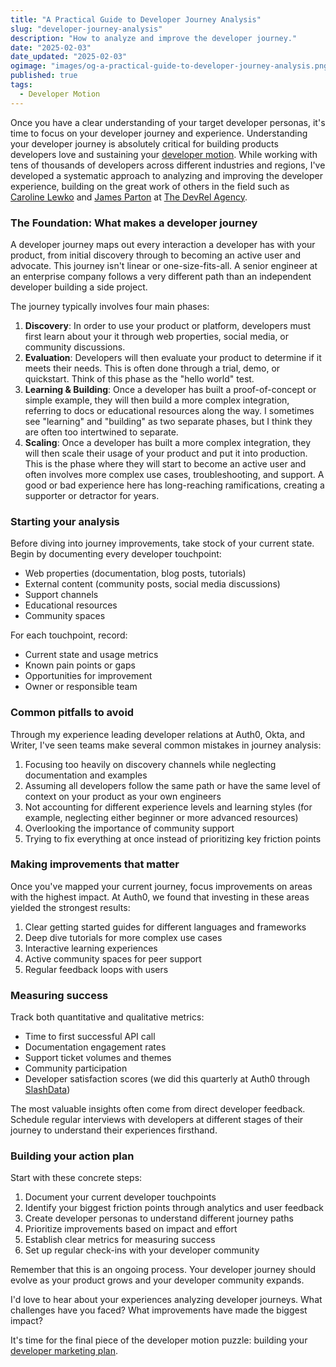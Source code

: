 ```yaml
---
title: "A Practical Guide to Developer Journey Analysis"
slug: "developer-journey-analysis"
description: "How to analyze and improve the developer journey."
date: "2025-02-03"
date_updated: "2025-02-03"
ogimage: "images/og-a-practical-guide-to-developer-journey-analysis.png"
published: true
tags:
  - Developer Motion
---
```

Once you have a clear understanding of your target developer personas, it's time to focus on your developer journey and experience. Understanding your developer journey is absolutely critical for building products developers love and sustaining your [developer motion](/building-a-developer-motion). While working with tens of thousands of developers across different industries and regions, I've developed a systematic approach to analyzing and improving the developer experience, building on the great work of others in the field such as [Caroline Lewko](https://x.com/carolinelewko?s=21) and [James Parton](https://uk.linkedin.com/in/jamesparton) at [The DevRel Agency](https://www.devrel.agency/).

### The Foundation: What makes a developer journey

A developer journey maps out every interaction a developer has with your product, from initial discovery through to becoming an active user and advocate. This journey isn't linear or one-size-fits-all. A senior engineer at an enterprise company follows a very different path than an independent developer building a side project.

The journey typically involves four main phases:

1. **Discovery**: In order to use your product or platform, developers must first learn about your it through web properties, social media, or community discussions.
2. **Evaluation**: Developers will then evaluate your product to determine if it meets their needs. This is often done through a trial, demo, or quickstart. Think of this phase as the "hello world" test.
3. **Learning & Building**: Once a developer has built a proof-of-concept or simple example, they will then build a more complex integration, referring to docs or educational resources along the way. I sometimes see "learning" and "building" as two separate phases, but I think they are often too intertwined to separate.
4. **Scaling**: Once a developer has built a more complex integration, they will then scale their usage of your product and put it into production. This is the phase where they will start to become an active user and often involves more complex use cases, troubleshooting, and support. A good or bad experience here has long-reaching ramifications, creating a supporter or detractor for years.

### Starting your analysis

Before diving into journey improvements, take stock of your current state. Begin by documenting every developer touchpoint:

* Web properties (documentation, blog posts, tutorials)
* External content (community posts, social media discussions)
* Support channels
* Educational resources
* Community spaces

For each touchpoint, record:
* Current state and usage metrics
* Known pain points or gaps
* Opportunities for improvement
* Owner or responsible team

### Common pitfalls to avoid

Through my experience leading developer relations at Auth0, Okta, and Writer, I've seen teams make several common mistakes in journey analysis:

1. Focusing too heavily on discovery channels while neglecting documentation and examples
2. Assuming all developers follow the same path or have the same level of context on your product as your own engineers
3. Not accounting for different experience levels and learning styles (for example, neglecting either beginner or more advanced resources)
4. Overlooking the importance of community support
5. Trying to fix everything at once instead of prioritizing key friction points

### Making improvements that matter

Once you've mapped your current journey, focus improvements on areas with the highest impact. At Auth0, we found that investing in these areas yielded the strongest results:

1. Clear getting started guides for different languages and frameworks
2. Deep dive tutorials for more complex use cases
3. Interactive learning experiences
4. Active community spaces for peer support
5. Regular feedback loops with users

### Measuring success

Track both quantitative and qualitative metrics:

* Time to first successful API call
* Documentation engagement rates
* Support ticket volumes and themes
* Community participation
* Developer satisfaction scores (we did this quarterly at Auth0 through [SlashData](https://www.slashdata.co/))

The most valuable insights often come from direct developer feedback. Schedule regular interviews with developers at different stages of their journey to understand their experiences firsthand.

### Building your action plan

Start with these concrete steps:

1. Document your current developer touchpoints
2. Identify your biggest friction points through analytics and user feedback
3. Create developer personas to understand different journey paths
4. Prioritize improvements based on impact and effort
5. Establish clear metrics for measuring success
6. Set up regular check-ins with your developer community

Remember that this is an ongoing process. Your developer journey should evolve as your product grows and your developer community expands.

I'd love to hear about your experiences analyzing developer journeys. What challenges have you faced? What improvements have made the biggest impact?

It's time for the final piece of the developer motion puzzle: building your [developer marketing plan](/developer-marketing-plan).